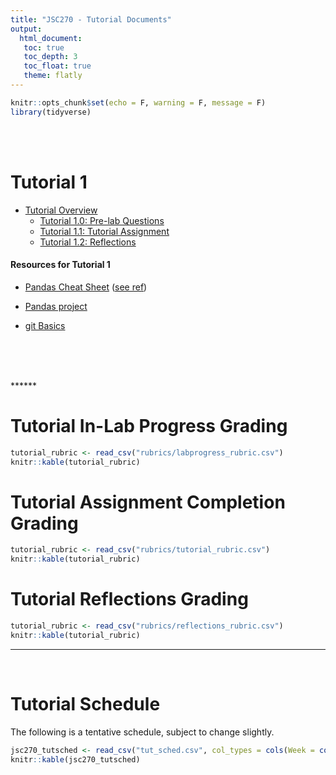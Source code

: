 ```yaml
---
title: "JSC270 - Tutorial Documents"
output: 
  html_document:
   toc: true
   toc_depth: 3
   toc_float: true
   theme: flatly
---
```


```r
knitr::opts_chunk$set(echo = F, warning = F, message = F)
library(tidyverse)
```

<br>
<br>


# Tutorial 1

* [Tutorial Overview]() 
    + [Tutorial 1.0: Pre-lab Questions]()  
    + [Tutorial 1.1: Tutorial Assignment]() 
    + [Tutorial 1.2: Reflections]() 
<br> 

#### Resources for Tutorial 1

- [Pandas Cheat Sheet](docs/Pandas_Cheat_Sheet.pdf) ([see ref](https://github.com/pandas-dev/pandas))

- [Pandas project](https://pandas.pydata.org)

- [git Basics](docs/jsc270-git-basics.pdf)


<br>



<br>
<br>
 ******


# Tutorial In-Lab Progress Grading

```r
tutorial_rubric <- read_csv("rubrics/labprogress_rubric.csv")
knitr::kable(tutorial_rubric) 
```

# Tutorial Assignment Completion Grading


```r
tutorial_rubric <- read_csv("rubrics/tutorial_rubric.csv")
knitr::kable(tutorial_rubric) 
```

# Tutorial Reflections Grading

```r
tutorial_rubric <- read_csv("rubrics/reflections_rubric.csv")
knitr::kable(tutorial_rubric)
```

 ******

<br>

# Tutorial Schedule

The following is a tentative schedule, subject to change slightly.

```r
jsc270_tutsched <- read_csv("tut_sched.csv", col_types = cols(Week = col_character()), na = "null")
knitr::kable(jsc270_tutsched)
```
